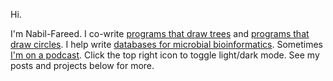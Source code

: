 Hi.

I'm Nabil-Fareed. I co-write [programs that draw trees](https://achtman-lab.github.io/GrapeTree/) 
and [programs that draw circles](http://brig.sourceforge.net/). 
I help write [databases for microbial bioinformatics](http://enterobase.warwick.ac.uk). 
Sometimes [I'm on a podcast](https://soundcloud.com/microbinfie). 
Click the top right icon to toggle light/dark mode. 
See my posts and projects below for more.
